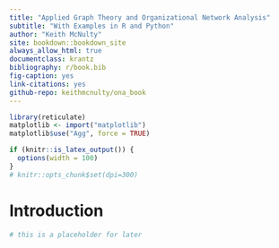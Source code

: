 ```yaml
--- 
title: "Applied Graph Theory and Organizational Network Analysis"
subtitle: "With Examples in R and Python"
author: "Keith McNulty"
site: bookdown::bookdown_site
always_allow_html: true
documentclass: krantz
bibliography: r/book.bib
fig-caption: yes
link-citations: yes
github-repo: keithmcnulty/ona_book
---
```



```r
library(reticulate)
matplotlib <- import("matplotlib")
matplotlib$use("Agg", force = TRUE)

if (knitr::is_latex_output()) {
  options(width = 100)
}
# knitr::opts_chunk$set(dpi=300)

```

# Introduction {-}


```r
# this is a placeholder for later
```



